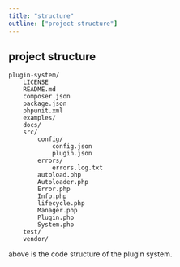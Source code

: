 ```yaml
---
title: "structure"
outline: ["project-structure"]
---
```


## project structure

```
plugin-system/
    LICENSE
    README.md
    composer.json
    package.json
    phpunit.xml
    examples/
    docs/
    src/
        config/
            config.json
            plugin.json
        errors/
            errors.log.txt
        autoload.php
        Autoloader.php
        Error.php
        Info.php
        lifecycle.php
        Manager.php
        Plugin.php
        System.php
    test/
    vendor/    
```


above is the code structure of the plugin system.
